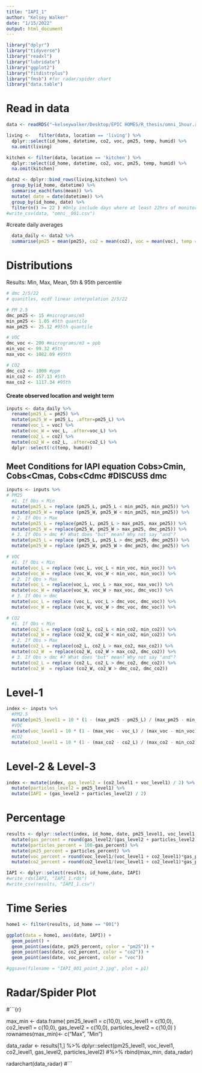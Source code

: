 ```yaml
---
title: "IAPI_1"
author: "Kelsey Walker"
date: "1/15/2022"
output: html_document
---
```


```r
library("dplyr")
library("tidyverse")
library("readxl")
library("lubridate")
library("ggplot2")
library("fitdistrplus")
library("fmsb") #for radar/spider chart
library("data.table")
```

# Read in data
```r
data <- readRDS("~kelseywalker/Desktop/EPIC HOMES/R_thesis/omni_1hour.rds") 

living <-   filter(data, location == 'living') %>%
  dplyr::select(id_home, datetime, co2, voc, pm25, temp, humid) %>%
  na.omit(living)

kitchen <- filter(data, location == 'kitchen') %>%
  dplyr::select(id_home, datetime, co2, voc, pm25, temp, humid) %>%
  na.omit(kitchen)

data2 <- dplyr::bind_rows(living,kitchen) %>%
  group_by(id_home, datetime) %>%
  summarise_each(funs(mean)) %>%
  mutate( date = date(datetime)) %>%
  group_by(id_home, date) %>%
  filter(n() >= 22 ) #Only include days where at least 22hrs of monitoring existed
#write_csv(data, "omni__001.csv")
```

#create daily averages
```r
  data_daily <- data2 %>%
  summarise(pm25 = mean(pm25), co2 = mean(co2), voc = mean(voc), temp = mean(temp), humid = mean(humid))
```

  
# Distributions
Results:
Min, Max, Mean, 5th & 95th percentile
```r
# dmc 2/5/22
# quanitles, ecdf linear interpolation 2/5/22

# PM 2.5
dmc_pm25 <- 15 #micrograms/m3 
min_pm25 <- 1.05 #5th quantile
max_pm25 <- 25.12 #95th quantile

# VOC
dmc_voc <- 200 #micrograms/m3 = ppb
min_voc <- 99.32 #5th
max_voc <- 1082.09 #95th

# CO2
dmc_co2 <- 1000 #ppm
min_co2 <- 457.13 #5th
max_co2 <- 1117.34 #95th

```

#### Create observed location and weight term
```r
inputs <- data_daily %>%
  rename(pm25_L = pm25) %>%
  mutate(pm25_W = pm25_L, .after=pm25_L) %>%
  rename(voc_L = voc) %>%
  mutate(voc_W = voc_L, .after=voc_L) %>%
  rename(co2_L = co2) %>%
  mutate(co2_W = co2_L, .after=co2_L) %>%
  dplyr::select(!c(temp, humid))
```

## Meet Conditions for IAPI equation Cobs>Cmin, Cobs<Cmas, Cobs<Cdmc #DISCUSS dmc
```r
inputs <- inputs %>%
# PM25
  #1. If Obs < Min
  mutate(pm25_L = replace (pm25_L, pm25_L < min_pm25, min_pm25)) %>%
  mutate(pm25_W = replace (pm25_W, pm25_W < min_pm25, min_pm25)) %>%
  # 2. If Obs > Max
  mutate(pm25_L = replace(pm25_L, pm25_L > max_pm25, max_pm25)) %>%
  mutate(pm25_W = replace(pm25_W, pm25_W > max_pm25, dmc_pm25)) %>%
  # 3. If Obs > dmc #? What does "but" mean? Why not say "and"?
  mutate(pm25_L = replace (pm25_L, pm25_L > dmc_pm25, dmc_pm25)) %>%
  mutate(pm25_W = replace (pm25_W, pm25_W > dmc_pm25, dmc_pm25)) %>%

# VOC
  #1. If Obs < Min
  mutate(voc_L = replace (voc_L, voc_L < min_voc, min_voc)) %>%
  mutate(voc_W = replace (voc_W, voc_W < min_voc, min_voc)) %>%
  # 2. If Obs > Max
  mutate(voc_L = replace(voc_L, voc_L > max_voc, max_voc)) %>%
  mutate(voc_W = replace(voc_W, voc_W > max_voc, dmc_voc)) %>%
  # 3. If Obs > dmc 
  mutate(voc_L = replace (voc_L, voc_L > dmc_voc, dmc_voc)) %>%
  mutate(voc_W = replace (voc_W, voc_W > dmc_voc, dmc_voc)) %>%

# CO2
  #1. If Obs < Min
  mutate(co2_L = replace (co2_L, co2_L < min_co2, min_co2)) %>%
  mutate(co2_W = replace (co2_W, co2_W < min_co2, min_co2)) %>%
  # 2. If Obs > Max
  mutate(co2_L = replace(co2_L, co2_L > max_co2, max_co2)) %>%
  mutate(co2_W  = replace(co2_W, co2_W > max_co2, dmc_co2)) %>%
  # 3. If Obs > dmc #? What does "but" mean? Why not say "and"?
  mutate(co2_L = replace (co2_L, co2_L > dmc_co2, dmc_co2)) %>%
  mutate(co2_W  = replace (co2_W, co2_W > dmc_co2, dmc_co2))

```



# Level-1
```r
index <- inputs %>%
  #PM2.5
  mutate(pm25_level1 = 10 * (1 - (max_pm25 - pm25_L) / (max_pm25 - min_pm25) * (dmc_pm25 - pm25_W)/dmc_pm25)) %>%
  #VOC
  mutate(voc_level1 = 10 * (1 - (max_voc - voc_L) / (max_voc - min_voc) * (dmc_voc - voc_W)/dmc_voc)) %>%
  #CO2
  mutate(co2_level1 = 10 * (1 - (max_co2 - co2_L) / (max_co2 - min_co2) * (dmc_co2 - co2_W)/dmc_co2))
```

# Level-2 & Level-3
```r
index <- mutate(index, gas_level2 = (co2_level1 + voc_level1) / 2) %>%
  mutate(particles_level2 = pm25_level1) %>%
  mutate(IAPI = (gas_level2 + particles_level2) / 2)
```

# Percentage
```r
results <- dplyr::select(index, id_home, date, pm25_level1, voc_level1, co2_level1, gas_level2, particles_level2, IAPI) %>%
  mutate(gas_percent = round(gas_level2/(gas_level2 + particles_level2) *100)) %>%
  mutate(particles_percent = 100-gas_percent) %>%
  mutate(pm25_percent = particles_percent) %>%
  mutate(voc_percent = round(voc_level1/(voc_level1 + co2_level1)*gas_percent)) %>%
  mutate(co2_percent = round(co2_level1/(voc_level1 + co2_level1)*gas_percent))
```

```r
IAPI <- dplyr::select(results, id_home,date, IAPI)
#write_rds(IAPI, "IAPI_1.rds")
#write_csv(results, "IAPI_1.csv")
```

# Time Series
```r
home1 <- filter(results, id_home == "001")

ggplot(data = home1, aes(date, IAPI)) + 
  geom_point() +
  geom_point(aes(date, pm25_percent, color = "pm25")) + 
  geom_point(aes(date, co2_percent, color = "co2")) +
  geom_point(aes(date, voc_percent, color = "voc"))

#ggsave(filename = "IAPI_001_point_2.jpg", plot = p1)
```

# Radar/Spider Plot
#```{r}

max_min <- data.frame(
  pm25_level1 = c(10,0), voc_level1 = c(10,0), co2_level1 = c(10,0), gas_level2 = c(10,0), particles_level2 = c(10,0)
)
rownames(max_min)<- c("Max", "Min")

data_radar <- results[1,] %>%
  dplyr::select(pm25_level1, voc_level1, co2_level1, gas_level2, particles_level2) #%>%
  rbind(max_min, data_radar)


radarchart(data_radar)
#```

